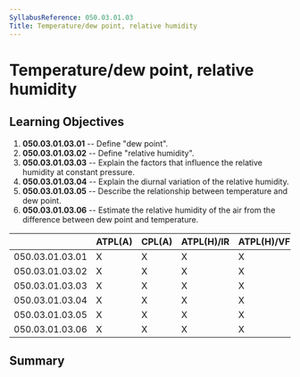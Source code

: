 ```yaml
---
SyllabusReference: 050.03.01.03
Title: Temperature/dew point, relative humidity
---
```


# Temperature/dew point, relative humidity

## Learning Objectives

1.  **050.03.01.03.01** -- Define "dew point".
2.  **050.03.01.03.02** -- Define "relative humidity".
3.  **050.03.01.03.03** -- Explain the factors that influence the relative
    humidity at constant pressure.
4.  **050.03.01.03.04** -- Explain the diurnal variation of the relative
    humidity.
5.  **050.03.01.03.05** -- Describe the relationship between temperature and dew
    point.
6.  **050.03.01.03.06** -- Estimate the relative humidity of the air from the
    difference between dew point and temperature.

|                 | ATPL(A) | CPL(A) | ATPL(H)/IR | ATPL(H)/VFR | CPL(H) | IR  | CBIR(A) |
| --------------- | ------- | ------ | ---------- | ----------- | ------ | --- | ------- |
| 050.03.01.03.01 | X       | X      | X          | X           | X      | X   | X       |
| 050.03.01.03.02 | X       | X      | X          | X           | X      | X   | X       |
| 050.03.01.03.03 | X       | X      | X          | X           | X      | X   | X       |
| 050.03.01.03.04 | X       | X      | X          | X           | X      | X   | X       |
| 050.03.01.03.05 | X       | X      | X          | X           | X      | X   | X       |
| 050.03.01.03.06 | X       | X      | X          | X           | X      | X   | X       |

## Summary
